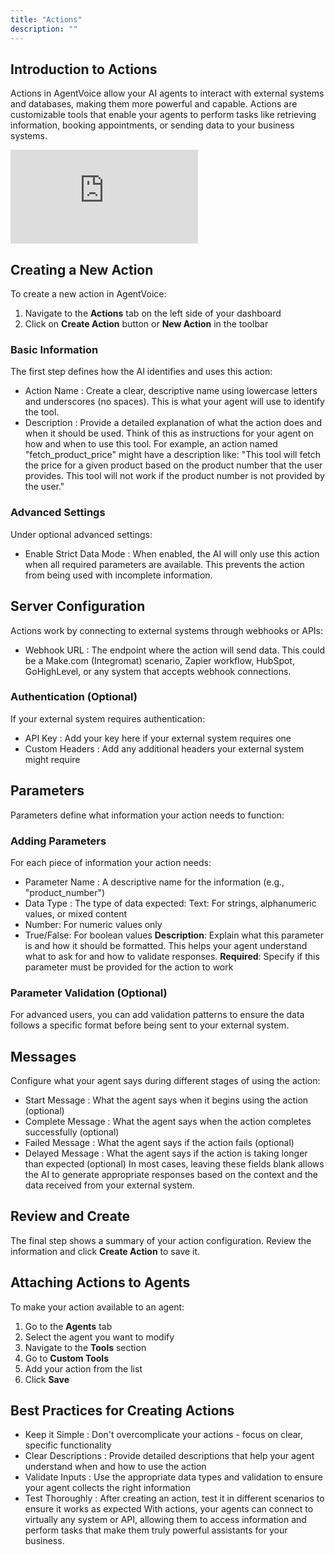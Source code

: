 ```yaml
---
title: "Actions"
description: ""
---
```


## Introduction to Actions
Actions in AgentVoice allow your AI agents to interact with external systems and databases, making them more powerful and capable. Actions are customizable tools that enable your agents to perform tasks like retrieving information, booking appointments, or sending data to your business systems.

<iframe
  className="w-full aspect-video rounded-xl"
  src="https://www.youtube.com/embed/VULYRTaaIoU"
  title="YouTube video player"
  frameBorder="0"
  allow="accelerometer; autoplay; clipboard-write; encrypted-media; gyroscope; picture-in-picture"
  allowFullScreen
></iframe>

## Creating a New Action
To create a new action in AgentVoice:
1. Navigate to the **Actions** tab on the left side of your dashboard
2. Click on **Create Action** button or **New Action** in the toolbar
### Basic Information
The first step defines how the AI identifies and uses this action:
- Action Name : Create a clear, descriptive name using lowercase letters and underscores (no spaces). This is what your agent will use to identify the tool.
- Description : Provide a detailed explanation of what the action does and when it should be used. Think of this as instructions for your agent on how and when to use this tool.
For example, an action named "fetch_product_price" might have a description like: "This tool will fetch the price for a given product based on the product number that the user provides. This tool will not work if the product number is not provided by the user."
### Advanced Settings
Under optional advanced settings:
- Enable Strict Data Mode : When enabled, the AI will only use this action when all required parameters are available. This prevents the action from being used with incomplete information.
## Server Configuration
Actions work by connecting to external systems through webhooks or APIs:
- Webhook URL : The endpoint where the action will send data. This could be a Make.com (Integromat) scenario, Zapier workflow, HubSpot, GoHighLevel, or any system that accepts webhook connections.
### Authentication (Optional)
If your external system requires authentication:
- API Key : Add your key here if your external system requires one
- Custom Headers : Add any additional headers your external system might require
## Parameters
Parameters define what information your action needs to function:
### Adding Parameters
For each piece of information your action needs:
- Parameter Name : A descriptive name for the information (e.g., "product_number")
- Data Type : The type of data expected: Text: For strings, alphanumeric values, or mixed content
- Number: For numeric values only
- True/False: For boolean values
**Description**: Explain what this parameter is and how it should be formatted. This helps your agent understand what to ask for and how to validate responses.
**Required**: Specify if this parameter must be provided for the action to work
### Parameter Validation (Optional)
For advanced users, you can add validation patterns to ensure the data follows a specific format before being sent to your external system.
## Messages
Configure what your agent says during different stages of using the action:
- Start Message : What the agent says when it begins using the action (optional)
- Complete Message : What the agent says when the action completes successfully (optional)
- Failed Message : What the agent says if the action fails (optional)
- Delayed Message : What the agent says if the action is taking longer than expected (optional)
In most cases, leaving these fields blank allows the AI to generate appropriate responses based on the context and the data received from your external system.
## Review and Create
The final step shows a summary of your action configuration. Review the information and click **Create Action** to save it.
## Attaching Actions to Agents
To make your action available to an agent:
1. Go to the **Agents** tab
2. Select the agent you want to modify
3. Navigate to the **Tools** section
4. Go to **Custom Tools**
5. Add your action from the list
6. Click **Save**
## Best Practices for Creating Actions
- Keep it Simple : Don't overcomplicate your actions - focus on clear, specific functionality
- Clear Descriptions : Provide detailed descriptions that help your agent understand when and how to use the action
- Validate Inputs : Use the appropriate data types and validation to ensure your agent collects the right information
- Test Thoroughly : After creating an action, test it in different scenarios to ensure it works as expected
With actions, your agents can connect to virtually any system or API, allowing them to access information and perform tasks that make them truly powerful assistants for your business.
